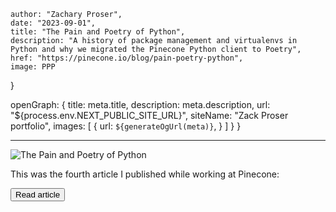 

    author: "Zachary Proser", 
    date: "2023-09-01",
    title: "The Pain and Poetry of Python", 
    description: "A history of package management and virtualenvs in Python and why we migrated the Pinecone Python client to Poetry",
    href: "https://pinecone.io/blog/pain-poetry-python",
    image: PPP
}

  openGraph: {
    title: meta.title,
    description: meta.description,
    url: "${process.env.NEXT_PUBLIC_SITE_URL}", 
    siteName: "Zack Proser portfolio",
    images: [
      {
        url: `${generateOgUrl(meta)}`,
      }
    ]
  }
}


--- 

<Image src={meta.image} alt="The Pain and Poetry of Python"/>

This was the fourth article I published while working at Pinecone: 

<Button href={meta.href}>Read article</Button>


